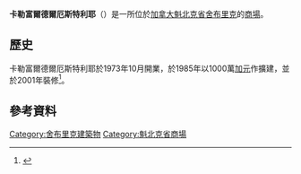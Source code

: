 {{infobox shopping mall |
  | shopping_mall_name = 卡勒富爾德爾厄斯特利耶
  | image = Ancien centre de l`auto Sears Sherbrooke - panoramio.jpg
  | caption =
  | location = [[加拿大|加拿大]][[魁北克省|魁北克省]][[舍布里克|舍布里克]]
  | opening_date = 1973年10月
  | developer =
  | manager =
  | owner = 
  | number_of_stores = 
  | number_of_anchors = 
  | floor_area = 
  | floors = 2
  | website = http://www.carrefourdelestrie.com
  | parking = 
}}

'''卡勒富爾德爾厄斯特利耶'''（{{lang-fr|Carrefour de l'Estrie}}）是一所位於[[加拿大|加拿大]][[魁北克省|魁北克省]][[舍布里克|舍布里克]]的[[商場|商場]]。

== 歷史 ==
卡勒富爾德爾厄斯特利耶於1973年10月開業，於1985年以1000萬[[加元|加元]]作擴建，並於2001年裝修<ref name="history">{{Cite web |url=http://www.carrefourdelestrie.com/en/guest-services-general-information/history/ |title=History of Carrefour de l’Estrie |accessdate=2013-04-26 |language=en |archive-date=2016-07-03 |archive-url=https://web.archive.org/web/20160703120220/http://www.carrefourdelestrie.com/en/guest-services-general-information/history/ |dead-url=yes }}</ref>。

== 參考資料 ==
{{reflist}}

[[Category:舍布里克建築物|Category:舍布里克建築物]]
[[Category:魁北克省商場|Category:魁北克省商場]]

{{stub}}